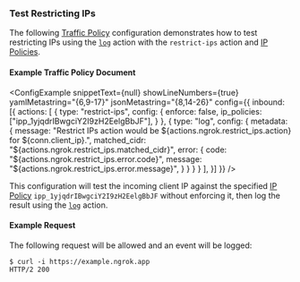 
### Test Restricting IPs

The following [Traffic Policy](/docs/http/traffic-policy/index.mdx) 
configuration demonstrates how to test restricting IPs using the [`log`](/docs/http/traffic-policy/actions/log/) 
action with the `restrict-ips` action and [IP Policies](/docs/api/resources/ip-policies/).

#### Example Traffic Policy Document

<ConfigExample
  snippetText={null}
  showLineNumbers={true}
  yamlMetastring="{6,9-17}"
  jsonMetastring="{8,14-26}"
  config={{
    inbound: [{
      actions: [
        {
          type: "restrict-ips",
          config: {
            enforce: false,
            ip_policies: ["ipp_1yjqdrIBwgciY2I9zH2EelgBbJF"],
          }
        },
        {
          type: "log",
          config: {
            metadata: {
              message: "Restrict IPs action would be ${actions.ngrok.restrict_ips.action} for ${conn.client_ip}.",
              matched_cidr: "${actions.ngrok.restrict_ips.matched_cidr}",
              error: {
                code: "${actions.ngrok.restrict_ips.error.code}",
                message: "${actions.ngrok.restrict_ips.error.message}",
              }
            }
          }
        }
      ],
    }]
  }}
/>

This configuration will test the incoming client IP against the specified 
[IP Policy](/docs/api/resources/ip-policies/) `ipp_1yjqdrIBwgciY2I9zH2EelgBbJF` 
without enforcing it, then log the result using the [`log`](/docs/http/traffic-policy/actions/log/) 
action.

#### Example Request

The following request will be allowed and an event will be logged:

```shell
$ curl -i https://example.ngrok.app
HTTP/2 200
```
